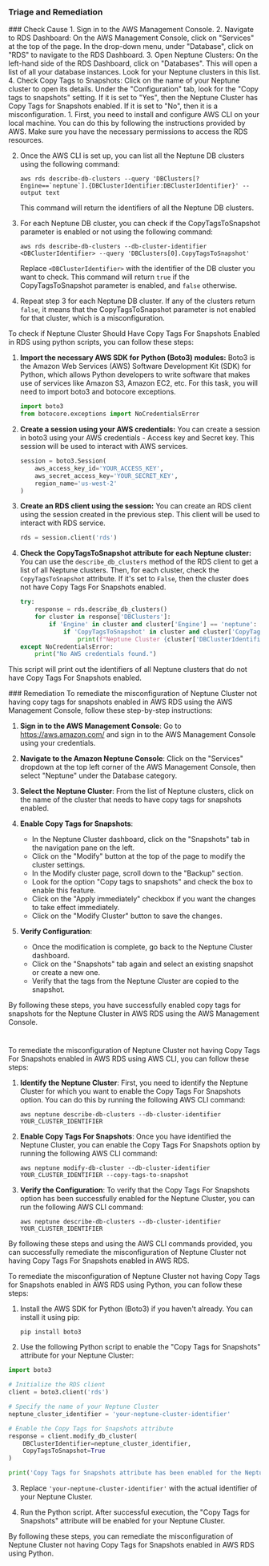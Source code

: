 
### Triage and Remediation
<Tabs>

<Tab title='Cause'>
### Check Cause
<AccordionGroup>
<Accordion title='Using Console' defaultOpen='true'>
1. Sign in to the AWS Management Console.
2. Navigate to RDS Dashboard: On the AWS Management Console, click on "Services" at the top of the page. In the drop-down menu, under "Database", click on "RDS" to navigate to the RDS Dashboard.
3. Open Neptune Clusters: On the left-hand side of the RDS Dashboard, click on "Databases". This will open a list of all your database instances. Look for your Neptune clusters in this list.
4. Check Copy Tags to Snapshots: Click on the name of your Neptune cluster to open its details. Under the "Configuration" tab, look for the "Copy tags to snapshots" setting. If it is set to "Yes", then the Neptune Cluster has Copy Tags for Snapshots enabled. If it is set to "No", then it is a misconfiguration.
</Accordion>

<Accordion title='Using CLI'>
1. First, you need to install and configure AWS CLI on your local machine. You can do this by following the instructions provided by AWS. Make sure you have the necessary permissions to access the RDS resources.

2. Once the AWS CLI is set up, you can list all the Neptune DB clusters using the following command:

   ```
   aws rds describe-db-clusters --query 'DBClusters[?Engine==`neptune`].{DBClusterIdentifier:DBClusterIdentifier}' --output text
   ```
   This command will return the identifiers of all the Neptune DB clusters.

3. For each Neptune DB cluster, you can check if the CopyTagsToSnapshot parameter is enabled or not using the following command:

   ```
   aws rds describe-db-clusters --db-cluster-identifier <DBClusterIdentifier> --query 'DBClusters[0].CopyTagsToSnapshot'
   ```
   Replace `<DBClusterIdentifier>` with the identifier of the DB cluster you want to check. This command will return `true` if the CopyTagsToSnapshot parameter is enabled, and `false` otherwise.

4. Repeat step 3 for each Neptune DB cluster. If any of the clusters return `false`, it means that the CopyTagsToSnapshot parameter is not enabled for that cluster, which is a misconfiguration.
</Accordion>

<Accordion title='Using Python'>
To check if Neptune Cluster Should Have Copy Tags For Snapshots Enabled in RDS using python scripts, you can follow these steps:

1. **Import the necessary AWS SDK for Python (Boto3) modules:**
   Boto3 is the Amazon Web Services (AWS) Software Development Kit (SDK) for Python, which allows Python developers to write software that makes use of services like Amazon S3, Amazon EC2, etc. For this task, you will need to import boto3 and botocore exceptions.

   ```python
   import boto3
   from botocore.exceptions import NoCredentialsError
   ```

2. **Create a session using your AWS credentials:**
   You can create a session in boto3 using your AWS credentials - Access key and Secret key. This session will be used to interact with AWS services.

   ```python
   session = boto3.Session(
       aws_access_key_id='YOUR_ACCESS_KEY',
       aws_secret_access_key='YOUR_SECRET_KEY',
       region_name='us-west-2'
   )
   ```

3. **Create an RDS client using the session:**
   You can create an RDS client using the session created in the previous step. This client will be used to interact with RDS service.

   ```python
   rds = session.client('rds')
   ```

4. **Check the CopyTagsToSnapshot attribute for each Neptune cluster:**
   You can use the `describe_db_clusters` method of the RDS client to get a list of all Neptune clusters. Then, for each cluster, check the `CopyTagsToSnapshot` attribute. If it's set to `False`, then the cluster does not have Copy Tags For Snapshots enabled.

   ```python
   try:
       response = rds.describe_db_clusters()
       for cluster in response['DBClusters']:
           if 'Engine' in cluster and cluster['Engine'] == 'neptune':
               if 'CopyTagsToSnapshot' in cluster and cluster['CopyTagsToSnapshot'] == False:
                   print(f"Neptune Cluster {cluster['DBClusterIdentifier']} does not have Copy Tags For Snapshots enabled.")
   except NoCredentialsError:
       print("No AWS credentials found.")
   ```

This script will print out the identifiers of all Neptune clusters that do not have Copy Tags For Snapshots enabled.
</Accordion>

</AccordionGroup>
</Tab>
<Tab title='Remediation'>
### Remediation

<AccordionGroup>
<Accordion title='Using Console' defaultOpen='true'>
To remediate the misconfiguration of Neptune Cluster not having copy tags for snapshots enabled in AWS RDS using the AWS Management Console, follow these step-by-step instructions:

1. **Sign in to the AWS Management Console**: Go to https://aws.amazon.com/ and sign in to the AWS Management Console using your credentials.

2. **Navigate to the Amazon Neptune Console**: Click on the "Services" dropdown at the top left corner of the AWS Management Console, then select "Neptune" under the Database category.

3. **Select the Neptune Cluster**: From the list of Neptune clusters, click on the name of the cluster that needs to have copy tags for snapshots enabled.

4. **Enable Copy Tags for Snapshots**:
   - In the Neptune Cluster dashboard, click on the "Snapshots" tab in the navigation pane on the left.
   - Click on the "Modify" button at the top of the page to modify the cluster settings.
   - In the Modify cluster page, scroll down to the "Backup" section.
   - Look for the option "Copy tags to snapshots" and check the box to enable this feature.
   - Click on the "Apply immediately" checkbox if you want the changes to take effect immediately.
   - Click on the "Modify Cluster" button to save the changes.

5. **Verify Configuration**:
   - Once the modification is complete, go back to the Neptune Cluster dashboard.
   - Click on the "Snapshots" tab again and select an existing snapshot or create a new one.
   - Verify that the tags from the Neptune Cluster are copied to the snapshot.

By following these steps, you have successfully enabled copy tags for snapshots for the Neptune Cluster in AWS RDS using the AWS Management Console.

#
</Accordion>

<Accordion title='Using CLI'>
To remediate the misconfiguration of Neptune Cluster not having Copy Tags For Snapshots enabled in AWS RDS using AWS CLI, you can follow these steps:

1. **Identify the Neptune Cluster**: First, you need to identify the Neptune Cluster for which you want to enable the Copy Tags For Snapshots option. You can do this by running the following AWS CLI command:
   ```
   aws neptune describe-db-clusters --db-cluster-identifier YOUR_CLUSTER_IDENTIFIER
   ```

2. **Enable Copy Tags For Snapshots**: Once you have identified the Neptune Cluster, you can enable the Copy Tags For Snapshots option by running the following AWS CLI command:
   ```
   aws neptune modify-db-cluster --db-cluster-identifier YOUR_CLUSTER_IDENTIFIER --copy-tags-to-snapshot
   ```

3. **Verify the Configuration**: To verify that the Copy Tags For Snapshots option has been successfully enabled for the Neptune Cluster, you can run the following AWS CLI command:
   ```
   aws neptune describe-db-clusters --db-cluster-identifier YOUR_CLUSTER_IDENTIFIER
   ```

By following these steps and using the AWS CLI commands provided, you can successfully remediate the misconfiguration of Neptune Cluster not having Copy Tags For Snapshots enabled in AWS RDS.
</Accordion>

<Accordion title='Using Python'>
To remediate the misconfiguration of Neptune Cluster not having Copy Tags for Snapshots enabled in AWS RDS using Python, you can follow these steps:

1. Install the AWS SDK for Python (Boto3) if you haven't already. You can install it using pip:
   ```
   pip install boto3
   ```

2. Use the following Python script to enable the "Copy Tags for Snapshots" attribute for your Neptune Cluster:

```python
import boto3

# Initialize the RDS client
client = boto3.client('rds')

# Specify the name of your Neptune Cluster
neptune_cluster_identifier = 'your-neptune-cluster-identifier'

# Enable the Copy Tags for Snapshots attribute
response = client.modify_db_cluster(
    DBClusterIdentifier=neptune_cluster_identifier,
    CopyTagsToSnapshot=True
)

print('Copy Tags for Snapshots attribute has been enabled for the Neptune Cluster.')
```

3. Replace `'your-neptune-cluster-identifier'` with the actual identifier of your Neptune Cluster.

4. Run the Python script. After successful execution, the "Copy Tags for Snapshots" attribute will be enabled for your Neptune Cluster.

By following these steps, you can remediate the misconfiguration of Neptune Cluster not having Copy Tags for Snapshots enabled in AWS RDS using Python.
</Accordion>

</AccordionGroup>
</Tab>
</Tabs>
